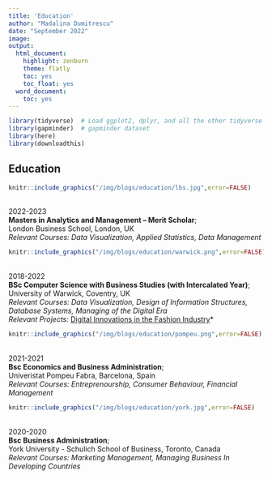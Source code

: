 ```yaml
---
title: 'Education'
author: "Madalina Dumitrescu"
date: "September 2022"
image: 
output:
  html_document:
    highlight: zenburn
    theme: flatly
    toc: yes
    toc_float: yes
  word_document:
    toc: yes
---
```

```r
library(tidyverse)  # Load ggplot2, dplyr, and all the other tidyverse packages
library(gapminder)  # gapminder dataset
library(here)
library(downloadthis)
```

Education
---------
```r
knitr::include_graphics("/img/blogs/education/lbs.jpg",error=FALSE)
```
<br>
2022-2023 <br>
 **Masters in Analytics and Management – Merit Scholar**;<br>
     London Business School, London, UK <br>
     *Relevant Courses: Data Visualization, Applied Statistics, Data Management * <br>

    
    
```r
knitr::include_graphics("/img/blogs/education/warwick.png",error=FALSE)
```
<br>
2018-2022 <br>
 **BSc Computer Science with Business Studies (with Intercalated Year)**; <br>
      University of Warwick, Coventry, UK <br>
    *Relevant Courses: Data Visualization, Design of Information Structures, Database Systems, Managing of the            Digital Era* <br>
    *Relevant Projects: *[Digital Innovations in the Fashion Industry](/files/final_project.pdf)*
    
```r
knitr::include_graphics("/img/blogs/education/pompeu.png",error=FALSE)
```
<br>
2021-2021 <br>
 **Bsc Economics and Business Administration**; <br>
      Univeristat Pompeu Fabra, Barcelona, Spain <br>
    *Relevant Courses: Entreprenourship, Consumer Behaviour, Financial Management* <br>
    
```r
knitr::include_graphics("/img/blogs/education/york.jpg",error=FALSE)
```
<br>
2020-2020 <br>
 **Bsc Business Administration**; <br>
      York University - Schulich School of Business, Toronto, Canada <br>
    *Relevant Courses: Marketing Management, Managing Business In Developing Countries * <br>

